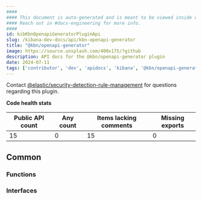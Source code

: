 ```yaml
---
####
#### This document is auto-generated and is meant to be viewed inside our experimental, new docs system.
#### Reach out in #docs-engineering for more info.
####
id: kibKbnOpenapiGeneratorPluginApi
slug: /kibana-dev-docs/api/kbn-openapi-generator
title: "@kbn/openapi-generator"
image: https://source.unsplash.com/400x175/?github
description: API docs for the @kbn/openapi-generator plugin
date: 2024-07-11
tags: ['contributor', 'dev', 'apidocs', 'kibana', '@kbn/openapi-generator']
---
```




Contact [@elastic/security-detection-rule-management](https://github.com/orgs/elastic/teams/security-detection-rule-management) for questions regarding this plugin.

**Code health stats**

| Public API count  | Any count | Items lacking comments | Missing exports |
|-------------------|-----------|------------------------|-----------------|
| 15 | 0 | 15 | 0 |

## Common

### Functions
<DocDefinitionList data={kbnOpenapiGeneratorObj.common.functions}/>

### Interfaces
<DocDefinitionList data={kbnOpenapiGeneratorObj.common.interfaces}/>

